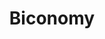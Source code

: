 ---
title: Biconomy
category: Account Abstraction
description: Leverage the Biconomy Smart Accounts Platform to endlessly add UX capability by easily & securely pluggin-in programmable modules.
logo: /images/biconomy.png
---